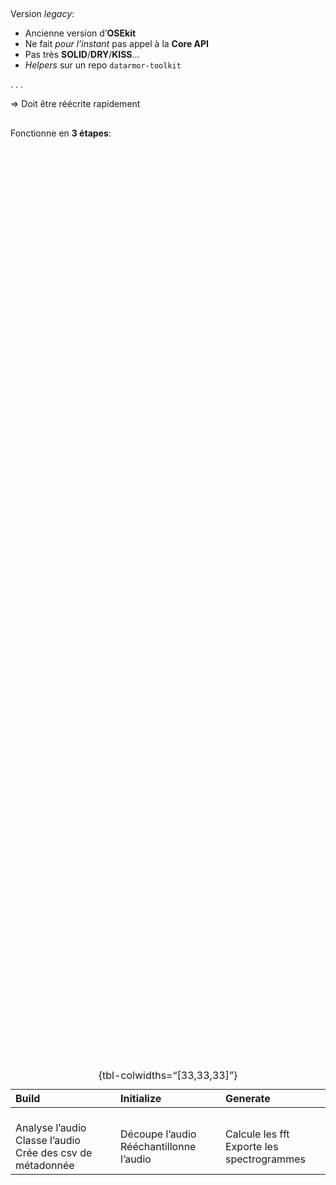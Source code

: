 ##

Version *legacy*:

- Ancienne version d'**OSEkit**
- Ne fait *pour l'instant* pas appel à la **Core API**
- Pas très **SOLID**/**DRY**/**KISS**...
- *Helpers* sur un repo `datarmor-toolkit`

. . .

=> Doit être réécrite rapidement

##

Fonctionne en **3 étapes**:

::: {.small-table style="display: flex; justify-content: center; align-items: center; height: 80%;"}
|**Build**|**Initialize**|**Generate**|
|:---|:---|:---|
|<br>Analyse l'audio<br>Classe l'audio<br>Crée des csv de métadonnée|<br>Découpe l'audio<br>Rééchantillonne l'audio|<br>Calcule les fft<br>Exporte les spectrogrammes|

: {tbl-colwidths="[33,33,33]"}
:::